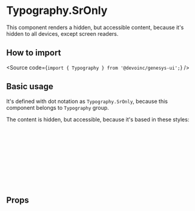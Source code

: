

<Meta title="Components/Text/Typography/Components/Inline/SrOnly/Overview" />

# Typography.SrOnly

This component renders a hidden, but accessible content, because it's hidden to all devices,
except screen readers.

## How to import

<Source code={`import { Typography } from '@devoinc/genesys-ui';`} />

## Basic usage

It's defined with dot notation as `Typography.SrOnly`, because this component belongs to `Typography` group.

The content is hidden, but accessible, because it's based in these styles:

<Canvas of={Stories.Playground} />

```css
.sr-only {
  position: absolute;
  width: 1px;
  height: 1px;
  padding: 0;
  margin: -1px;
  overflow: hidden;
  clip: rect(0, 0, 0, 0);
  border: 0;
}
```

## Props

<ArgTypes of={Stories} />
